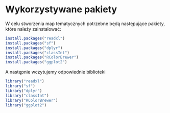 # Wykorzystywane pakiety {-}

W celu stworzenia map tematycznych potrzebne będą następujące pakiety, które należy zainstalować:

```r
install.packages("readxl")
install.packages("sf")
install.packages("dplyr")
install.packages("classInt")
install.packages("RColorBrewer")
install.packages("ggplot2")
```

A następnie wczytujemy odpowiednie biblioteki
```r
library("readxl")
library("sf")
library("dplyr")
library("classInt")
library("RColorBrewer")
library("ggplot2")
```